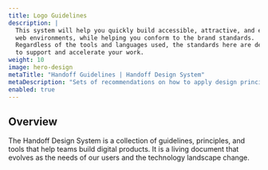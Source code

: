 ```yaml
---
title: Logo Guidelines
description: |
  This system will help you quickly build accessible, attractive, and effective 
  web environments, while helping you conform to the brand standards. 
  Regardless of the tools and languages used, the standards here are designed 
  to support and accelerate your work.
weight: 10
image: hero-design
metaTitle: "Handoff Guidelines | Handoff Design System"
metaDescription: "Sets of recommendations on how to apply design principles to provide a positive user experience."
enabled: true
---
```


## Overview

The Handoff Design System is a collection of guidelines, principles, and tools that
help teams build digital products. It is a living document that evolves as the
needs of our users and the technology landscape change.
